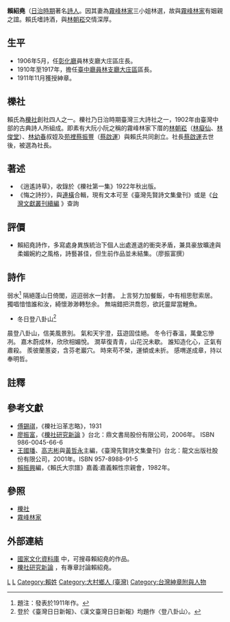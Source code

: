 {{Infobox Hokkien name
| title      = 賴紹堯
| hanji      = 賴紹堯
| poj        = Lōa Siāu-giâu
| hanlo      = 
| tl         = Luā Siāu-giâu
| bp         = 
| hokkienipa = 
| context    = 
| image      = File:Loa Siau-giau.jpg
| caption    = 
}}
'''賴紹堯'''（{{bd|1871年||1917年)，字悔之，清代[[臺灣府|臺灣府]][[彰化縣|彰化縣]]燕霧下保(今[[彰化縣|彰化縣]][[大村鄉_(台灣)|大村鄉]]貢旗村)人。祖籍為[[福建|福建]][[漳州|漳州]]。[[邑庠生|邑庠生]]。}}[[台灣日治時期|日治時期]]著名[[詩人|詩人]]。因其妻為[[霧峰林家|霧峰林家]]三小姐林選，故與[[霧峰林家|霧峰林家]]有姻親之誼。賴氏嗜詩酒，與[[林朝崧|林朝崧]]交情深厚。

==生平==
*1906年5月，任[[彰化廳|彰化廳]]員林支廳大庄區庄長。
*1910年至1917年，擔任[[臺中廳|臺中廳]][[員林支廳|員林支廳]][[大庄區|大庄區]]區長。
*1911年11月獲授紳章。

==櫟社==
{{main|櫟社}}

賴氏為[[櫟社|櫟社]]創社四人之一。櫟社乃日治時期臺灣三大詩社之一，1902年由臺灣中部的古典詩人所組成。即素有大阮小阮之稱的霧峰林家下厝的[[林朝崧|林朝崧]]（[[林癡仙|林癡仙]]、[[林俊堂|林俊堂]]）、[[林幼春|林幼春]]叔姪及[[苑裡鎮|苑裡]][[蔡振豐|蔡振豐]]（[[蔡啟運|蔡啟運]]）與賴氏共同創立。社長[[蔡啟運|蔡啟運]]去世後，被選為社長。

==著述==
*《逍遙詩草》，收錄於《櫟社第一集》1922年秋出版。
*《悔之詩抄》，與[[連橫_(人名)|連橫]]合輯，現有文本可至《臺灣先賢詩文集彙刊》或是《[http://www.greatman.com.tw/twc1.htm 台灣文獻叢刊續編] {{Wayback|url=http://www.greatman.com.tw/twc1.htm |date=20160304081623 }}》查詢

==評價==
*賴紹堯詩作，多寫處身異族統治下個人出處進退的衝突矛盾，兼具豪放曠達與柔媚婉約之風格，詩藝甚佳，但生前作品並未結集。（廖振富撰）
==詩作==
<poem>
弱水<ref>題注：發表於1911年作。</ref>
隔絕蓬山日倚閭，迢迢弱水一封書。
上言努力加餐飯，中有相思慰索居。
獨唱愔愔誰和汝，綺懷渺渺轉愁余。
無端錯把洪喬怨，欲託靈犀當鯉魚。
*冬日登八卦山<ref>登於《臺灣日日新報》、《漢文臺灣日日新報》均題作〈登八卦山〉。</ref>
晨登八卦山，信美風景別。
氣和天宇澄，茲遊固佳絕。
冬令行春溫，萬彙忘慘冽。
嘉木蔚成林，欣欣相媚悅。
澗草復青青，山花況未歇。
誰知造化心，正氣有肅殺。
羨彼蘭蕙姿，含芬老巖穴。
時來苟不榮，運傾或未折。
感喟遂成章，持以奉明哲。
</poem>
==註釋==
{{reflist}}
{{Wikisource}}
==參考文獻==
*[[傅錫祺|傅錫祺]]，《櫟社沿革志略》，1931
*[[廖振富|廖振富]]，《[http://www2.read.com.tw/epublish/hypage.cgi?HYPAGE=./search/search_detail.hpg&dtd_id=6&sysid=00002842 櫟社研究新論] {{Wayback|url=http://www2.read.com.tw/epublish/hypage.cgi?HYPAGE=.%2Fsearch%2Fsearch_detail.hpg&dtd_id=6&sysid=00002842 |date=20160305010255 }}》台北：鼎文書局股份有限公司，2006年。 ISBN 986-0045-66-6
*[[王國璠|王國璠]]、[[高志彬|高志彬]]與[[黃哲永|黃哲永]]主編，《臺灣先賢詩文集彙刊》台北：龍文出版社股份有限公司，2001年。ISBN 957-8988-91-5
*[[賴振興|賴振興]]編，《賴氏大宗譜》嘉義:嘉義賴性宗親會，1982年。

==參照==
*[[櫟社|櫟社]]
*[[霧峰林家|霧峰林家]]

==外部連結==
*[https://web.archive.org/web/20120626092727/http://nrch.cca.gov.tw/ccahome/index.jsp 國家文化資料庫] 中，可搜尋賴紹堯的作品。
*[http://www2.read.com.tw/epublish/hypage.cgi?HYPAGE=./search/search_detail.hpg&dtd_id=6&sysid=00002842 櫟社研究新論] {{Wayback|url=http://www2.read.com.tw/epublish/hypage.cgi?HYPAGE=.%2Fsearch%2Fsearch_detail.hpg&dtd_id=6&sysid=00002842 |date=20160305010255 }}，有專章討論賴紹堯。
[[Category:台灣日治時期人物|L]]
[[Category:台灣詩人|L]]
[[Category:賴姓|Category:賴姓]]
[[Category:大村鄉人_(臺灣)|Category:大村鄉人 (臺灣)]]
[[Category:台灣紳章附與人物|Category:台灣紳章附與人物]]